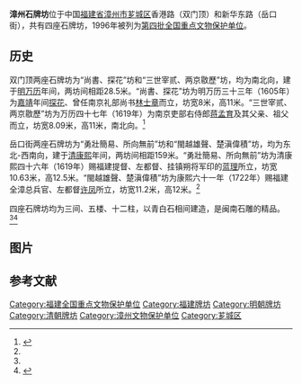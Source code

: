 {{coord|24|30|30|N|117|38|50|E|display=title|scale:10000}}<!--双门顶坐标-->
{{文物保护单位
| 级别 = 全国
| 名称 = 漳州石牌坊
| 图片 = [[File:Zhangzhou_Shi_Paifang_20120225-26.jpg|210px]]<br />[[File:Zhangzhou_Shi_Paifang_20120225-16.jpg|210px]]
| 所在 = [[福建省|福建省]][[漳州市|漳州市]]
| 分类 = 古建筑
| 时代 = 明、清
| 编号 = [[第四批全国重点文物保护单位|第四批]]第145项
| 登录 = 1996年11月20日
}}
'''漳州石牌坊'''位于中国[[福建省|福建省]][[漳州市|漳州市]][[芗城区|芗城区]]香港路（双门顶）和新华东路（岳口街），共有四座石牌坊，1996年被列为[[第四批全国重点文物保护单位|第四批全国重点文物保护单位]]。

== 历史 ==

双门顶两座石牌坊为“尚書、探花”坊和“三世宰贰、两京敭歷”坊，均为南北向，建于[[明朝|明]][[万历|万历]]年间，两坊间相距28.5米。“尚書、探花”坊为明万历三十三年（1605年）为[[嘉靖|嘉靖]]年间[[探花|探花]]、曾任南京礼部尚书[[林士章|林士章]]而立，坊宽8米，高11米。“三世宰贰、两京敭歷”坊为万历四十七年（1619年）为南京吏部右侍郎[[蒋孟育|蒋孟育]]及其父亲、祖父而立，坊宽8.09米，高11米，南北向。<ref name="福建省文物局">{{cite web |title=漳州石牌坊 |author= |url=http://www.fjww.com/old/shownews.asp?newsid=231 |publisher=福建省文物局 |access-date=2012-04-08 |archive-date=2016-03-10 |archive-url=https://web.archive.org/web/20160310153319/http://fjww.com/old/shownews.asp?newsid=231 |dead-url=no }}</ref>

岳口街两座石牌坊为“勇壯簡易、所向無前”坊和“閩越雄聲、楚滇偉積”坊，均为东北-西南向，建于[[清朝|清]][[康熙|康熙]]年间，两坊间相距159米。“勇壯簡易、所向無前”坊为清康熙四十六年（1619年）赐福建提督、左都督、挂镇朔将军印的[[蓝理|蓝理]]所立，坊宽10.63米，高12.5米。“閩越雄聲、楚滇偉積”坊为康熙六十一年（1722年）赐福建全漳总兵官、左都督[[许凤|许凤]]所立，坊宽11.2米，高12米。<ref name="福建省文物局"/>

四座石牌坊均为三间、五楼、十二柱，以青白石相间建造，是闽南石雕的精品。<ref name="福建省文物局"/><ref>{{Cite book |title=全国重点文物保护单位（第一至第五批）·第Ⅱ卷 |publisher=文物出版社 |year=2004 |isbn=7-5010-1525-2 |pages=193 }}</ref>

== 图片 ==

{{Gallery
|title=
|footer=
|width=300
|height=
|lines=1
|File:Zhangzhou Shi Paifang 20120225-01.jpg|“閩越雄聲、楚滇偉積”坊
|File:Zhangzhou Shi Paifang 20120225-06.jpg|“閩越雄聲、楚滇偉積”坊
|File:Zhangzhou Shi Paifang 20120225-08.jpg|“勇壯簡易、所向無前”坊
|File:Zhangzhou Shi Paifang 20120225-14.jpg|“勇壯簡易、所向無前”坊
|File:Zhangzhou Shi Paifang 20120225-21.jpg|“尚書、探花”坊
|File:Zhangzhou Shi Paifang 20120225-24.jpg|“尚書、探花”坊
|File:Zhangzhou Shi Paifang 20120225-27.jpg|“三世宰贰、两京敭歷”坊
|File:Zhangzhou Shi Paifang 20120225-30.jpg|“三世宰贰、两京敭歷”坊
}}

==参考文献==
{{commonscat|Zhangzhou Stone Arch}}
{{Reflist|2}}

{{福建全国重点文物保护单位}}

{{DEFAULTSORT:Zhang}}
[[Category:福建全国重点文物保护单位|Category:福建全国重点文物保护单位]]
[[Category:福建牌坊|Category:福建牌坊]]
[[Category:明朝牌坊|Category:明朝牌坊]]
[[Category:清朝牌坊|Category:清朝牌坊]]
[[Category:漳州文物保护单位|Category:漳州文物保护单位]]
[[Category:芗城区|Category:芗城区]]